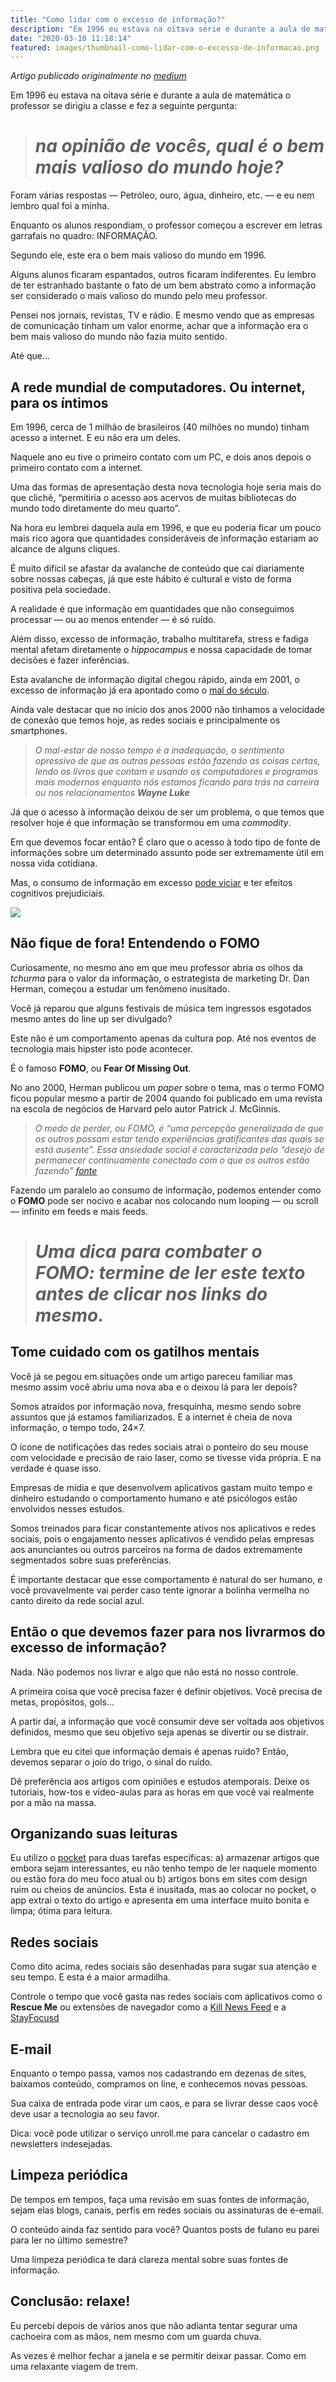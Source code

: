 ```yaml
---
title: "Como lidar com o excesso de informação?"
description: "Em 1996 eu estava na oitava série e durante a aula de matemática o professor se dirigiu a classe e fez a seguinte pergunta: na opinião de vocês, qual é o bem mais valioso do mundo hoje?"
date: "2020-03-10 11:18:14"
featured: images/thumbnail-como-lidar-com-o-excesso-de-informacao.png
---
```


_Artigo publicado originalmente no [medium](https://medium.com/@juliobitencourt/como-lidar-com-o-excesso-de-informa%C3%A7%C3%A3o-7ed497ff6221)_

Em 1996 eu estava na oitava série e durante a aula de matemática o professor se dirigiu a classe e fez a seguinte pergunta:
> # *na opinião de vocês, qual é o bem mais valioso do mundo hoje?*

Foram várias respostas — Petróleo, ouro, água, dinheiro, etc. — e eu nem lembro qual foi a minha.

Enquanto os alunos respondiam, o professor começou a escrever em letras garrafais no quadro: INFORMAÇÃO.

Segundo ele, este era o bem mais valioso do mundo em 1996.

Alguns alunos ficaram espantados, outros ficaram indiferentes. Eu lembro de ter estranhado bastante o fato de um bem abstrato como a informação ser considerado o mais valioso do mundo pelo meu professor.

Pensei nos jornais, revistas, TV e rádio. E mesmo vendo que as empresas de comunicação tinham um valor enorme, achar que a informação era o bem mais valioso do mundo não fazia muito sentido.

Até que…

## A rede mundial de computadores. Ou internet, para os íntimos

Em 1996, cerca de 1 milhão de brasileiros (40 milhões no mundo) tinham acesso a internet. E eu não era um deles.

Naquele ano eu tive o primeiro contato com um PC, e dois anos depois o primeiro contato com a internet.

Uma das formas de apresentação desta nova tecnologia hoje seria mais do que clichê, “permitiria o acesso aos acervos de muitas bibliotecas do mundo todo diretamente do meu quarto”.




Na hora eu lembrei daquela aula em 1996, e que eu poderia ficar um pouco mais rico agora que quantidades consideráveis de informação estariam ao alcance de alguns cliques.

É muito difícil se afastar da avalanche de conteúdo que cai diariamente sobre nossas cabeças, já que este hábito é cultural e visto de forma positiva pela sociedade.

A realidade é que informação em quantidades que não conseguimos processar — ou ao menos entender — é só ruído.

Além disso, excesso de informação, trabalho multitarefa, stress e fadiga mental afetam diretamente o *hippocampus* e nossa capacidade de tomar decisões e fazer inferências.

Esta avalanche de informação digital chegou rápido, ainda em 2001, o excesso de informação já era apontado como o [mal do século](http://www1.folha.uol.com.br/folha/dimenstein/imprescindivel/semana/gd020901a090901.htm).

Ainda vale destacar que no início dos anos 2000 não tínhamos a velocidade de conexão que temos hoje, as redes sociais e principalmente os smartphones.
> *O mal-estar de nosso tempo é a inadequação, o sentimento opressivo de que as outras pessoas estão fazendo as coisas certas, lendo os livros que contam e usando os computadores e programas mais modernos enquanto nós estamos ficando para trás na carreira ou nos relacionamentos
**Wayne Luke***

Já que o acesso à informação deixou de ser um problema, o que temos que resolver hoje é que informação se transformou em uma *commodity*.

Em que devemos focar então? É claro que o acesso à todo tipo de fonte de informações sobre um determinado assunto pode ser extremamente útil em nossa vida cotidiana.

Mas, o consumo de informação em excesso [pode viciar](https://www.elementsbehavioralhealth.com/culture-media/addicted-to-information/) e ter efeitos cognitivos prejudiciais.

![](https://cdn-images-1.medium.com/max/2800/1*BohFSYzK0QWQ6b5JMF5xEw.jpeg)

## Não fique de fora! Entendendo o FOMO

Curiosamente, no mesmo ano em que meu professor abria os olhos da *tchurma* para o valor da informação, o estrategista de marketing Dr. Dan Herman, começou a estudar um fenômeno inusitado.

Você já reparou que alguns festivais de música tem ingressos esgotados mesmo antes do line up ser divulgado?

Este não é um comportamento apenas da cultura pop. Até nos eventos de tecnologia mais hipster isto pode acontecer.

É o famoso **FOMO**, ou **Fear Of Missing Out**.

No ano 2000, Herman publicou um *paper* sobre o tema, mas o termo FOMO ficou popular mesmo a partir de 2004 quando foi publicado em uma revista na escola de negócios de Harvard pelo autor Patrick J. McGinnis.
> *O medo de perder, ou FOMO, é “uma percepção generalizada de que os outros possam estar tendo experiências gratificantes das quais se está ausente”. Essa ansiedade social é caracterizada pelo “desejo de permanecer continuamente conectado com o que os outros estão fazendo” [fonte](https://en.wikipedia.org/wiki/Fear_of_missing_out)*

Fazendo um paralelo ao consumo de informação, podemos entender como o **FOMO** pode ser nocivo e acabar nos colocando num looping — ou scroll — infinito em feeds e mais feeds.
> # *Uma dica para combater o FOMO: termine de ler este texto antes de clicar nos links do mesmo.*

## Tome cuidado com os gatilhos mentais

Você já se pegou em situações onde um artigo pareceu familiar mas mesmo assim você abriu uma nova aba e o deixou lá para ler depois?

Somos atraídos por informação nova, fresquinha, mesmo sendo sobre assuntos que já estamos familiarizados. E a internet é cheia de nova informação, o tempo todo, 24×7.

O ícone de notificações das redes sociais atrai o ponteiro do seu mouse com velocidade e precisão de raio laser, como se tivesse vida própria. E na verdade é quase isso.

Empresas de mídia e que desenvolvem aplicativos gastam muito tempo e dinheiro estudando o comportamento humano e até psicólogos estão envolvidos nesses estudos.

Somos treinados para ficar constantemente ativos nos aplicativos e redes sociais, pois o engajamento nesses aplicativos é vendido pelas empresas aos anunciantes ou outros parceiros na forma de dados extremamente segmentados sobre suas preferências.

É importante destacar que esse comportamento é natural do ser humano, e você provavelmente vai perder caso tente ignorar a bolinha vermelha no canto direito da rede social azul.

## Então o que devemos fazer para nos livrarmos do excesso de informação?

Nada. Não podemos nos livrar e algo que não está no nosso controle.

A primeira coisa que você precisa fazer é definir objetivos. Você precisa de metas, propósitos, gols…

A partir daí, a informação que você consumir deve ser voltada aos objetivos definidos, mesmo que seu objetivo seja apenas se divertir ou se distrair.

Lembra que eu citei que informação demais é apenas ruído? Então, devemos separar o joio do trigo, o sinal do ruído.

Dê preferência aos artigos com opiniões e estudos atemporais. Deixe os tutoriais, how-tos e vídeo-aulas para as horas em que você vai realmente por a mão na massa.

## Organizando suas leituras

Eu utilizo o [pocket](http://getpocket.com/) para duas tarefas específicas: a) armazenar artigos que embora sejam interessantes, eu não tenho tempo de ler naquele momento ou estão fora do meu foco atual ou b) artigos bons em sites com design ruim ou cheios de anúncios. Esta é inusitada, mas ao colocar no pocket, o app extrai o texto do artigo e apresenta em uma interface muito bonita e limpa; ótima para leitura.

## Redes sociais

Como dito acima, redes sociais são desenhadas para sugar sua atenção e seu tempo. E esta é a maior armadilha.

Controle o tempo que você gasta nas redes sociais com aplicativos como o **Rescue Me** ou extensões de navegador como a [Kill News Feed](https://chrome.google.com/webstore/detail/kill-news-feed/hjobfcedfgohjkaieocljfcppjbkglfd) e a [StayFocusd](https://chrome.google.com/webstore/detail/kill-news-feed/hjobfcedfgohjkaieocljfcppjbkglfd)

## E-mail

Enquanto o tempo passa, vamos nos cadastrando em dezenas de sites, baixamos conteúdo, compramos on line, e conhecemos novas pessoas.

Sua caixa de entrada pode virar um caos, e para se livrar desse caos você deve usar a tecnologia ao seu favor.

Dica: você pode utilizar o serviço unroll.me para cancelar o cadastro em newsletters indesejadas.

## Limpeza periódica

De tempos em tempos, faça uma revisão em suas fontes de informação, sejam elas blogs, canais, perfis em redes sociais ou assinaturas de e-email.

O conteúdo ainda faz sentido para você? Quantos posts de fulano eu parei para ler no último semestre?

Uma limpeza periódica te dará clareza mental sobre suas fontes de informação.

## Conclusão: relaxe!

Eu percebi depois de vários anos que não adianta tentar segurar uma cachoeira com as mãos, nem mesmo com um guarda chuva.

As vezes é melhor fechar a janela e se permitir deixar passar. Como em uma relaxante viagem de trem.